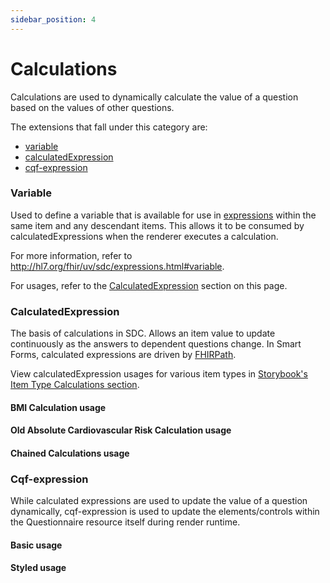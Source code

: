 ```yaml
---
sidebar_position: 4
---
```



# Calculations

Calculations are used to dynamically calculate the value of a question based on the values of other questions.

The extensions that fall under this category are:

- [variable](http://hl7.org/fhir/uv/sdc/expressions.html#variable)
- [calculatedExpression](http://hl7.org/fhir/uv/sdc/expressions.html#calculatedExpression)
- [cqf-expression](http://hl7.org/fhir/uv/sdc/behavior.html#cqf-expression)

### Variable

Used to define a variable that is available for use in [expressions](http://hl7.org/fhir/uv/sdc/expressions.html) within the same item and any descendant items. This allows it to be consumed by calculatedExpressions when the renderer executes a calculation.

For more information, refer to http://hl7.org/fhir/uv/sdc/expressions.html#variable.

For usages, refer to the [CalculatedExpression](#calculatedexpression) section on this page.

### CalculatedExpression

The basis of calculations in SDC. Allows an item value to update continuously as the answers to dependent questions change.
In Smart Forms, calculated expressions are driven by [FHIRPath](https://hl7.org/fhir/fhirpath.html).

View calculatedExpression usages for various item types in [Storybook's Item Type Calculations section](https://smartforms.csiro.au/storybook/?path=/story/sdc-10-1-3-behavior-calculations-item-type-calculations--boolean-calculation).

#### BMI Calculation usage

<IframeContainer
  storyId="sdc-10-1-3-behavior-calculations-item-type-calculations--decimal-calculation"
  initialHeight={350}
/>

#### Old Absolute Cardiovascular Risk Calculation usage

<IframeContainer
  storyId="sdc-10-1-3-behavior-calculations--old-cvd-risk-calculator"
  initialHeight={1100}
/>

#### Chained Calculations usage

<IframeContainer
  storyId="sdc-10-1-3-behavior-calculations--chained-calculation"
  initialHeight={250}
/>

### Cqf-expression

While calculated expressions are used to update the value of a question dynamically, cqf-expression is used to update the elements/controls within the Questionnaire resource itself during render runtime.

#### Basic usage

<IframeContainer
  storyId="sdc-10-1-3-behavior-calculations-cqfexpression-calculations--display-calculation-basic"
  initialHeight={360}
/>

#### Styled usage

<IframeContainer
  storyId="sdc-10-1-3-behavior-calculations-cqfexpression-calculations--display-calculation-styled"
  initialHeight={360}
/>
